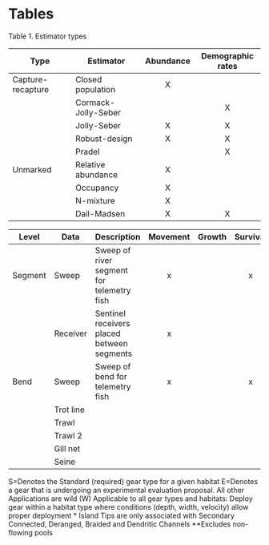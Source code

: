 

# Tables

Table 1. Estimator types


| Type              	| Estimator           	| Abundance 	| Demographic rates 	|
|-------------------	|---------------------	|:---------:	|:-----------------:	|
| Capture-recapture 	| Closed population   	|     X     	|                   	|
|                   	| Cormack-Jolly-Seber 	|           	|         X         	|
|                   	| Jolly-Seber         	|     X     	|         X         	|
|                   	| Robust-design       	|     X     	|         X         	|
|                   	| Pradel              	|           	|         X         	|
| Unmarked          	| Relative abundance  	|     X     	|                   	|
|                   	| Occupancy           	|     X     	|                   	|
|                   	| N-mixture           	|     X     	|                   	|
|                   	| Dail-Madsen         	|     X     	|         X         	|



| Level    	| Data     	| Description                                	| Movement 	| Growth 	| Survival 	| Recruitment 	| Abundance 	|
|----------	|----------	|--------------------------------------------	|:--------:	|:------:	|:--------:	|:-----------:	|:---------:	|
| Segment 	| Sweep    	| Sweep of river segment for telemetry fish  	|     x    	|        	|     x    	|             	|     a     	|
|          	| Receiver 	| Sentinel receivers placed between segments 	|     x    	|        	|          	|             	|           	|
| Bend     	| Sweep    	| Sweep of bend for telemetry fish           	|     x    	|        	|     x    	|             	|     a     	|
|          	| Trot line	|                                            	|          	|        	|          	|             	|           	|
|          	| Trawl    	|                                            	|          	|        	|          	|             	|           	|
|          	| Trawl 2  	|                                            	|          	|        	|          	|             	|           	|
|          	| Gill net 	|                                            	|          	|        	|          	|             	|           	|
|          	| Seine    	|                                            	|          	|        	|          	|             	|           	|






S=Denotes the Standard (required) gear type for a given habitat
E=Denotes a gear that is undergoing an experimental evaluation proposal.
All other Applications are wild (W)
Applicable to all gear types and habitats: Deploy gear within a habitat type where conditions (depth, width, velocity) allow proper deployment
* Island Tips are only associated with Secondary Connected, Deranged, Braided and Dendritic Channels
**Excludes non-flowing pools